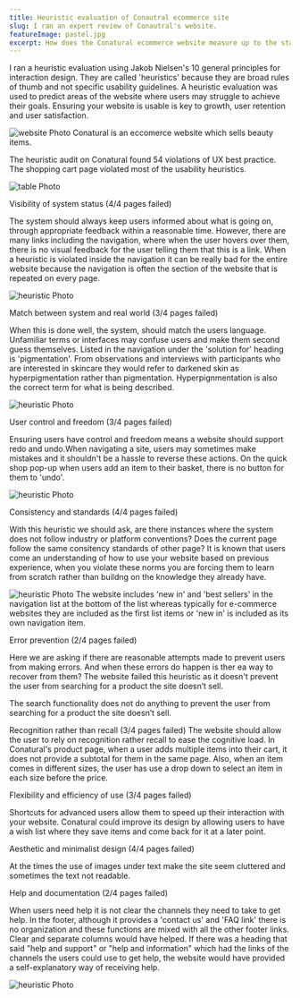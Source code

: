 ```yaml
---
title: Heuristic evaluation of Conautral ecommerce site
slug: I ran an expert review of Conautral's website.
featureImage: pastel.jpg
excerpt: How does the Conatural ecommerce website measure up to the standardized UX heuristics. 
---
```


I ran a heuristic evaluation using Jakob Nielsen's 10 general principles for interaction design. They are called 'heuristics' because they are broad rules of thumb and not specific usability guidelines. A heuristic evaluation was used to predict areas of the website where users may struggle to achieve their goals. Ensuring your website is usable is key to growth, user retention and user satisfaction.

![website Photo](Conatural.png)
Conatural is an eccomerce website which sells beauty items. 

The heuristic audit on Conatural found 54 violations of UX best practice. The shopping cart page violated most of the usability heuristics. 

![table Photo](table.png)

Visibility of system status (4/4 pages failed)

The system should always keep users informed about what is going on, through appropriate feedback within a reasonable time. However, there are many links including the navigation, where when the user hovers over them, there is no visual feedback for the user telling them that this is a link. When a heuristic is violated inside the navigation it can be really bad for the entire website because the navigation is often the section of the website that is repeated on every page. 
  
![heuristic Photo](heuristicone.png)

Match between system and real world (3/4 pages failed)

When this is done well, the system, should match the users language. Unfamiliar terms or interfaces may confuse users and make them second guess themselves. Listed in the navigation under the 'solution for' heading is 'pigmentation'. From observations and interviews with participants who are interested in skincare they would refer to darkened skin as hyperpigmentation rather than pigmentation. Hyperpignmentation is also the correct term for what is being described.

![heuristic Photo](Match.png)

User control and freedom (3/4 pages failed)

Ensuring users have control and freedom means a website should support redo and undo.When navigating a site, users may sometimes make mistakes and it shouldn't be a hassle to reverse these actions. On the quick shop pop-up when users add an item to their basket, there is no button for them to 'undo'.

![heuristic Photo](usercontrol.png)

Consistency and standards (4/4 pages failed)

With this heuristic we should ask, are there instances where the system does not follow industry or platform conventions? Does the current page follow the same consitency standards of other page? It is known that users come an understanding of how to use your website based on previous experience, when you violate these norms you are forcing them to learn from scratch rather than buildng on the knowledge they already have. 

![heuristic Photo](consistency.png)
The website includes 'new in' and 'best sellers' in the navigation list at the bottom of the list whereas typically for e-commerce websites they are included as the first list items or 'new in' is included as its own navigation item.

Error prevention (2/4 pages failed)

Here we are asking if there are reasonable attempts made to prevent users from making errors. And when these errors do happen is ther ea way to recover from them? The website failed this heuristic as it doesn't prevent the user from searching for a product the site doesn’t sell.

The search functionality does not do anything to prevent the user from searching for a product the site doesn’t sell.

Recognition rather than recall  (3/4 pages failed)
The website should allow the user to rely on recognition rather recall to ease the cognitive load. In Conatural's product page, when a user adds multiple items into their cart, it does not provide a subtotal for them in the same page. Also, when an item comes in different sizes, the user has use a drop down to select an item in each size before the price. 

Flexibility and efficiency of use  (3/4 pages failed)

Shortcuts for advanced users allow them to speed up their interaction with your website. Conatural could improve its design by allowing users to have a wish list where they save items and come back for it at a later point.  

Aesthetic and minimalist design (4/4 pages failed)

At the times the use of images under text make the site seem cluttered and sometimes the text not readable. 

Help and documentation  (2/4 pages failed)

When users need help it is not clear the channels they need to take to get help. In the footer, although it provides a 'contact us' and 'FAQ link' there is no organization and these functions are mixed with all the other footer links. Clear and separate columns would have helped. If there was a heading that said "help and support" or "help and information" which had the links of the channels the users could use to get help, the website would have provided a self-explanatory way of receiving help.

![heuristic Photo](Footer.png)
